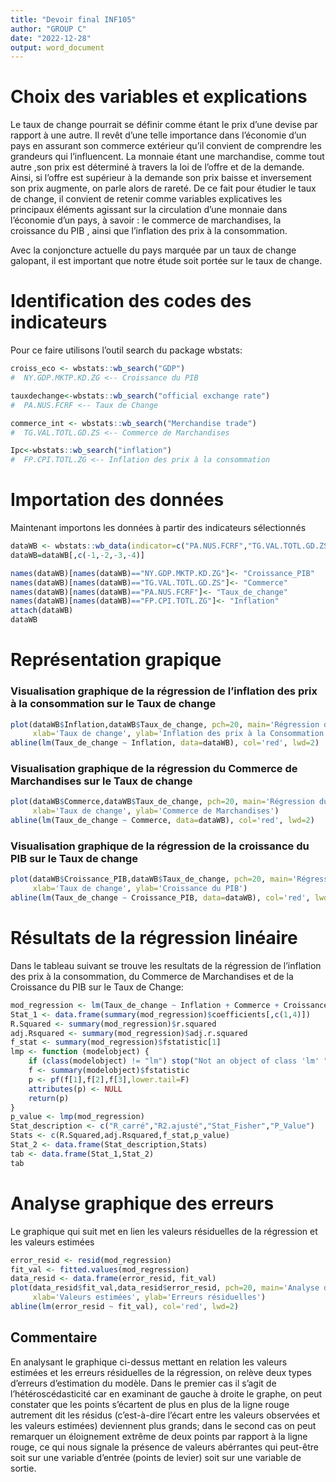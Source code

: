 ```yaml
---
title: "Devoir final INF105"
author: "GROUP C"
date: "2022-12-28"
output: word_document
---
```



# Choix des variables et explications
Le taux de change pourrait se définir comme étant le prix d’une devise par rapport à une autre. Il revêt d’une telle importance dans l’économie d’un pays en assurant son commerce extérieur qu’il convient de comprendre les grandeurs qui l’influencent. La monnaie étant une marchandise, comme tout autre ,son prix est déterminé à travers la loi de l’offre et de la demande. Ainsi, si l’offre est supérieur à la demande son prix baisse et inversement son prix augmente, on parle alors de rareté. De ce fait pour étudier le taux de change, il convient de retenir comme variables explicatives les principaux éléments agissant sur la circulation d’une monnaie  dans l’économie d’un pays, à savoir : le commerce de marchandises, la croissance du PIB , ainsi que l’inflation des prix à la consommation.

Avec la conjoncture actuelle du pays marquée par un taux de change galopant, il est important que notre étude soit portée sur le taux de change.


# Identification des codes des indicateurs
Pour ce faire utilisons l'outil search du package wbstats:

```r
croiss_eco <- wbstats::wb_search("GDP") 
#  NY.GDP.MKTP.KD.ZG <-- Croissance du PIB

tauxdechange<-wbstats::wb_search("official exchange rate")
#  PA.NUS.FCRF <-- Taux de Change

commerce_int <- wbstats::wb_search("Merchandise trade")
#  TG.VAL.TOTL.GD.ZS <-- Commerce de Marchandises

Ipc<-wbstats::wb_search("inflation") 
#  FP.CPI.TOTL.ZG <-- Inflation des prix à la consommation
```



# Importation des données
Maintenant importons les données à partir des indicateurs sélectionnés

```r
dataWB <- wbstats::wb_data(indicator=c("PA.NUS.FCRF","TG.VAL.TOTL.GD.ZS","NY.GDP.MKTP.KD.ZG","FP.CPI.TOTL.ZG") ,country='HTI', start_date=1980, end_date =2020)
dataWB=dataWB[,c(-1,-2,-3,-4)]

names(dataWB)[names(dataWB)=="NY.GDP.MKTP.KD.ZG"]<- "Croissance_PIB"
names(dataWB)[names(dataWB)=="TG.VAL.TOTL.GD.ZS"]<- "Commerce"
names(dataWB)[names(dataWB)=="PA.NUS.FCRF"]<- "Taux_de_change"
names(dataWB)[names(dataWB)=="FP.CPI.TOTL.ZG"]<- "Inflation"
attach(dataWB)
dataWB
```



# Représentation grapique
### Visualisation graphique de la régression de l'inflation des prix à la consommation sur le Taux de change

```r
plot(dataWB$Inflation,dataWB$Taux_de_change, pch=20, main='Régression de l`inflation sur le Taux de change',
     xlab='Taux de change', ylab='Inflation des prix à la Consommation')
abline(lm(Taux_de_change ~ Inflation, data=dataWB), col='red', lwd=2)
```


### Visualisation graphique de la régression du Commerce de Marchandises sur le Taux de change

```r
plot(dataWB$Commerce,dataWB$Taux_de_change, pch=20, main='Régression du Commerce sur le Taux de change',
     xlab='Taux de change', ylab='Commerce de Marchandises')
abline(lm(Taux_de_change ~ Commerce, data=dataWB), col='red', lwd=2)
```


### Visualisation graphique de la régression de la croissance du PIB sur le Taux de change

```r
plot(dataWB$Croissance_PIB,dataWB$Taux_de_change, pch=20, main='Régression de la croissance sur le PIB',
     xlab='Taux de change', ylab='Croissance du PIB')
abline(lm(Taux_de_change ~ Croissance_PIB, data=dataWB), col='red', lwd=2)
```




# Résultats de la régression linéaire
Dans le tableau suivant se trouve les resultats de la régression de l'inflation des prix à la consommation, du Commerce de Marchandises et de la Croissance du PIB sur le Taux de Change: 

```r
mod_regression <- lm(Taux_de_change ~ Inflation + Commerce + Croissance_PIB, data = dataWB)
Stat_1 <- data.frame(summary(mod_regression)$coefficients[,c(1,4)])
R.Squared <- summary(mod_regression)$r.squared
adj.Rsquared <- summary(mod_regression)$adj.r.squared
f_stat <- summary(mod_regression)$fstatistic[1]
lmp <- function (modelobject) {
    if (class(modelobject) != "lm") stop("Not an object of class 'lm' ")
    f <- summary(modelobject)$fstatistic
    p <- pf(f[1],f[2],f[3],lower.tail=F)
    attributes(p) <- NULL
    return(p)
}
p_value <- lmp(mod_regression)
Stat_description <- c("R_carré","R2.ajusté","Stat_Fisher","P_Value")
Stats <- c(R.Squared,adj.Rsquared,f_stat,p_value)
Stat_2 <- data.frame(Stat_description,Stats)
tab <- data.frame(Stat_1,Stat_2) 
tab
```




# Analyse graphique des erreurs
Le graphique qui suit met en lien les valeurs résiduelles de la régression et les valeurs estimées

```r
error_resid <- resid(mod_regression)
fit_val <- fitted.values(mod_regression)
data_resid <- data.frame(error_resid, fit_val)
plot(data_resid$fit_val,data_resid$error_resid, pch=20, main='Analyse des résidus',
     xlab='Valeurs estimées', ylab='Erreurs résiduelles')
abline(lm(error_resid ~ fit_val), col='red', lwd=2)
```




## Commentaire
En analysant le graphique ci-dessus mettant en relation les valeurs estimées et les erreurs résiduelles de la régression, on relève deux types d’erreurs d’estimation du modèle. Dans le premier cas il s’agit de l’hétéroscédasticité car en examinant de gauche à droite le graphe, on peut constater que les points s’écartent de plus en plus de la ligne rouge autrement dit les résidus (c’est-à-dire l’écart entre les valeurs observées et les valeurs estimées) deviennent plus grands; dans le second cas on peut remarquer un éloignement extrême de deux points par rapport à la ligne rouge, ce qui  nous signale la présence de valeurs abérrantes qui peut-être soit sur une variable d’entrée (points de levier) soit sur une variable de sortie.


